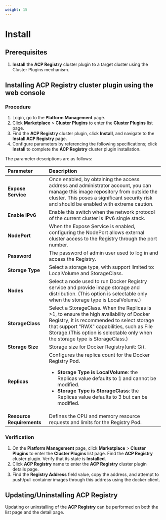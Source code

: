 ```yaml
---
weight: 15
---
```


# Install

## Prerequisites
1. **Install** the **ACP Registry** cluster plugin to a target cluster using the Cluster Plugins mechanism.

## Installing ACP Registry cluster plugin using the web console

### Procedure

1. Login, go to the **Platform Management** page.
2. Click **Marketplace** > **Cluster Plugins** to enter the **Cluster Plugins** list page.
3. Find the **ACP Registry** cluster plugin, click **Install**, and navigate to the **Install ACP Registry** page.
4. Configure parameters by referencing the following specifications; click **Install** to complete the **ACP Registry** cluster plugin installation.

The parameter descriptions are as follows:

| **Parameter**     | **Description**                                                   |
| :---------------- | :---------------------------------------------------------------- |
| **Expose Service** | Once enabled, by obtaining the access address and administrator account, you can manage this image repository from outside the cluster. This poses a significant security risk and should be enabled with extreme caution.  |
| **Enable IPv6**    | Enable this switch when the network protocol of the current cluster is IPv6 single stack. |
| **NodePort**    | When the Expose Service is enabled, configuring the NodePort allows external cluster access to the Registry through the port number. |
| **Password**  | The password of admin user used to log in and access the Registry. |
| **Storage Type**         | Select a storage type, with support limited to: LocalVolume and StorageClass.  |
| **Nodes**        | Select a node used to run Docker Registry service and provide image storage and distribution. (This option is selectable only when the storage type is LocalVolume.) |
| **StorageClass**  | Select a StorageClass. When the Replicas is >1, to ensure the high availability of Docker Registry, it is recommended to select storage that support "RWX" capabilities, such as File Storage.(This option is selectable only when the storage type is StorageClass.) |
| **Storage Size**  | Storage size for Docker Registry(unit: Gi). |
| **Replicas**  | Configures the replica count for the Docker Registry Pod. <ul><li> **Storage Type is LocalVolume**: the Replicas value defaults to 1 and cannot be modified. </li><li>**Storage Type is StorageClass**: the Replicas value defaults to 3 but can be modified.</li></ul>|
| **Resource Requirements** | Defines the CPU and memory resource requests and limits for the Registry Pod. |

### Verification

1. On the **Platform Management** page, click **Marketplace** > **Cluster Plugins** to enter the **Cluster Plugins** list page. Find the **ACP Registry** cluster plugin. Verify that its state is **Installed**.
2. Click **ACP Registry** name to enter the **ACP Registry** cluster plugin details page.
3. Find the **Registry Address** field value, copy the address, and attempt to push/pull container images through this address using the docker client.

## Updating/Uninstalling ACP Registry

Updating or uninstalling of the **ACP Registry** can be performed on both the list page and the detail page.
